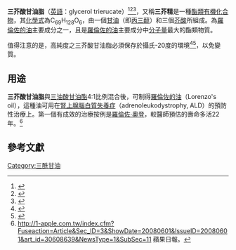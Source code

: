 {{chembox
| verifiedrevid = 
| ImageFile = Trierucin.png
| ImageSize = 
| IUPACName = 
| OtherNames = 
| Section1 = {{Chembox Identifiers
| InChI = 1/C69H128O6/c1-4-7-10-13-16-19-22-25-28-31-34-37-40-43-46-49-52-55-58-61-67(70)73-64-66(75-69(72)63-60-57-54-51-48-45-42-39-36-33-30-27-24-21-18-15-12-9-6-3)65-74-68(71)62-59-56-53-50-47-44-41-38-35-32-29-26-23-20-17-14-11-8-5-2/h25-30,66H,4-24,31-65H2,1-3H3/b28-25-,29-26-,30-27- 
|  SMILES = CCCCCCCC/C=C\CCCCCCCCCCCC(=O)OCC(OC(=O)CCCCCCCCCCC/C=C\CCCCCCCC)COC(=O)CCCCC CCCCCC/C=C\CCCCCCCC 
| CASNo_Ref = {{cascite|correct|CAS}}
| CASNo = 2752-99-0
| EINECS = 220-399-7
| PubChem = 5463075
  }}
| Section2 = {{Chembox Properties
|   Formula = C<sub>69</sub>H<sub>128</sub>O<sub>6</sub>
|   MolarMass = 1053.751 g/mol
|   Appearance = 油狀液體
|   Density =0.909 g/cm<sup>3</sup>
|   MeltingPtK = 
|   BoilingPtK = 1182.75
  }}
| Section3 = {{Chembox Hazards
|   Solubility = 
|   SolubleOther = chloroform 0.1g/mL
|   MainHazards = 
|   FlashPt = 321.8°C
|   Autoignition = 
  }}
}}
'''三芥酸甘油脂'''（[[英語|英語]]：glycerol trierucate）<ref>{{Cite web | url=https://highscope.ch.ntu.edu.tw/wordpress/?p=956|title=腎上腺腦白質退化症|author=台北市立和平高中生物科林元露老師/國立台灣大學動物學研究所陳俊宏教授責任編輯|publisher=科學Online|date=2009-08-27}}</ref><ref>{{Cite web|url=http://shop.allwelcome.com.tw/news_detail.php?NNo=45|title=使用食用油來預防疾病的實例|publisher=澳利康生物科技股份有限公司}}{{Dead link}}</ref><ref>{{Cite web|url=http://oaa.nchu.edu.tw/_run.php?work=down&file=65b893cf525d2c336ce38ae11e687e3f69bf344a.pdf&name=04%E7%94%9F%E7%89%A9%E9%9B%BB%E5%BD%B1(%E8%AC%9D%E6%B7%B3%E4%BB%81).pdf|title=生物電影－自然科學領域－生命科學學群教學大綱|publisher=生物電影國立中興大學|access-date=2020-10-16|archive-date=2022-02-10|archive-url=https://web.archive.org/web/20220210020526/https://www.oaa.nchu.edu.tw/_run.php?work=down&file=65b893cf525d2c336ce38ae11e687e3f69bf344a.pdf&name=04%E7%94%9F%E7%89%A9%E9%9B%BB%E5%BD%B1(%E8%AC%9D%E6%B7%B3%E4%BB%81).pdf|dead-url=no}}</ref>，又稱'''三芥精'''是一種[[酯類|酯類]][[有機化合物|有機化合物]]，其[[化學式|化學式]]為C<sub>69</sub>H<sub>128</sub>O<sub>6</sub>，由一個[[甘油|甘油]]（即[[丙三醇|丙三醇]]）和三個[[芥酸|芥酸]]所組成。為[[羅倫佐的油|羅倫佐的油]]主要成分之一，且是[[羅倫佐的油|羅倫佐的油]]主要成分中[[分子量|分子量]]最大的酯類物質。

值得注意的是，高純度之三芥酸甘油脂必須保存於攝氏-20度的環境<ref>{{cite web | url=http://www.scbt.com/datasheet-296613.html | title=Trierucin | publisher=scbt.com | accessdate=2013-05-10 | archive-date=2016-03-04 | archive-url=https://web.archive.org/web/20160304122649/http://www.scbt.com/datasheet-296613.html | dead-url=no }}</ref><ref>{{cite web | url=http://www.chemicalbook.com/ProductChemicalPropertiesCB0313733.htm | title=三芥精MSDS | publisher=chemicalbook.com | accessdate=2013-05-10 | archive-date=2019-02-18 | archive-url=https://web.archive.org/web/20190218234430/https://www.chemicalbook.com/ProductChemicalPropertiesCB0313733.htm | dead-url=no }}</ref>，以免變質。

== 用途 ==
{{main|羅倫佐的油}}
'''三芥酸甘油脂'''與[[三油酸甘油酯|三油酸甘油酯]]4:1比例混合後，可制得[[羅倫佐的油|羅倫佐的油]]（Lorenzo's oil），這種油可用在[[腎上腺腦白質失養症|腎上腺腦白質失養症]]（adrenoleukodystrophy, ALD）的預防性治療上。第一個有成效的治療按例是[[羅倫佐·奧登|羅倫佐·奧登]]，較醫師預估的壽命多活22年。<ref>http://1-apple.com.tw/index.cfm?Fuseaction=Article&Sec_ID=3&ShowDate=20080601&IssueID=20080601&art_id=30608639&NewsType=1&SubSec=11 {{Wayback|url=http://1-apple.com.tw/index.cfm?Fuseaction=Article&Sec_ID=3&ShowDate=20080601&IssueID=20080601&art_id=30608639&NewsType=1&SubSec=11 |date=20081205031357 }} 蘋果日報。</ref>

== 參考文獻 ==
<references/>

{{Ester-stub}}

[[Category:三酰甘油|Category:三酰甘油]]